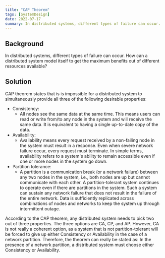 ```yaml
---
title: "CAP Theorem"
tags: [SystemDesign]
date: 2022-07-17
summary: In distributed systems, different types of failure can occur.
---
```


## Background

In distributed systems, different types of failure can occur. How can a
distributed system model itself to get the maximum benefits out of different
resources available?

## Solution

CAP theorem states that is is impossible for a distributed system to
simultaneously provide all three of the following desirable properties:

- Consistency:
  - All nodes see the same data at the same time. This means users
  can read or write from/to any node in the system and will receive the same
  data. It is equivalent to having a single up-to-date copy of the data.
- Availability: 
  - Availability means every request received by a non-failing
  node in the system must result in a response. Even when severe network
  failure occur, every request must terminate. In simple terms, availability
  refers to a system's ability to remain accessible even if one or more nodes
  in the system go down.
- Partition tolerance:
  - A partition is a communication break (or a network failure) between any
    two nodes in the system, i.e., both nodes are up but cannot communicate
    with each other. A partition-tolerant system continues to operate even if
    there are partitions in the system. Such a system can sustain any network
    failure that does not result in the failure of the entire network. Data is
    sufficiently replicated across combinations of nodes and networks to keep
    the system up through intermittent outage.

According to the CAP theorem, any distributed system needs to pick two out of
three properties. The three options are CA, CP, and AP. However, CA is not
really a coherent option, as a system that is not partition-tolerant will be
forced to give up either Consistency or Availability in the case of a network
partition. Therefore, the theorem can really be stated as: In the presence of
a network partition, a distributed system must choose either Consistency or
Availability. 